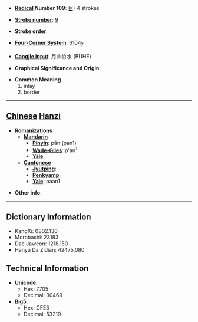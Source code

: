 * '''[[Wiktionary:Chinese radical index| Radical]] Number 109''': [[Wiktionary:Chinese radical index 目|目]]+4 strokes

* '''[[Wiktionary:Chinese total strokes index|Stroke number]]''': [[Wiktionary:Chinese total strokes index 9|9]]

* '''Stroke order''': 

* '''[[Wiktionary:Chinese four corner index|Four-Corner System]]''': 6104<sub>7</sub>

* '''[[Wiktionary:Chinese Cangjie index|Cangjie input]]''': 月山竹水 (BUHE)

* '''Graphical Significance and Origin''': 

* '''Common Meaning'''
*#inlay
*# border


----

== [[Chinese]] [[Hanzi]] ==

* '''Romanizations'''
** '''[[Mandarin]]'''
*** '''[[Pinyin]]''': pān (pan1)
*** '''[[Wade-Giles]]''': p'an<sup>1</sup>
*** '''[[Yale]]''': 
** '''[[Cantonese]]'''
*** '''[[Jyutping]]''':
*** '''[[Penkyamp]]''': 
*** '''[[Yale]]''': paan1

* '''Other info''': 

----

== Dictionary Information ==

* KangXi: 0802.130
* Morobashi: 23183
* Dae Jaweon: 1218.150
* Hanyu Da Zidian: 42475.080

== Technical Information ==

* '''Unicode''':
** Hex: 7705
** Decimal: 30469
* '''Big5''':
** Hex: CFE3
** Decimal: 53219